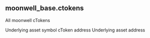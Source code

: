 ## moonwell_base.ctokens 
All moonwell cTokens

<ParamField path="asset_symbol">
Underlying asset symbol
</ParamField>
<ParamField path="ctoken_address">
cToken address
</ParamField>
<ParamField path="asset_address">
Underlying asset address
</ParamField>

